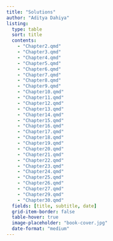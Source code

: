 ```yaml
---
title: "Solutions"
author: "Aditya Dahiya"
listing:
  type: table
  sort: title
  contents:
    - "Chapter2.qmd"
    - "Chapter3.qmd"
    - "Chapter4.qmd"
    - "Chapter5.qmd"
    - "Chapter6.qmd"
    - "Chapter7.qmd"
    - "Chapter8.qmd"
    - "Chapter9.qmd"
    - "Chapter10.qmd"
    - "Chapter11.qmd"
    - "Chapter12.qmd"
    - "Chapter13.qmd"
    - "Chapter14.qmd"
    - "Chapter15.qmd"
    - "Chapter16.qmd"
    - "Chapter17.qmd"
    - "Chapter18.qmd"
    - "Chapter19.qmd"
    - "Chapter20.qmd"
    - "Chapter21.qmd"
    - "Chapter22.qmd"
    - "Chapter23.qmd"
    - "Chapter24.qmd"
    - "Chapter25.qmd"
    - "Chapter26.qmd"
    - "Chapter27.qmd"
    - "Chapter29.qmd"
    - "Chapter30.qmd"
  fields: [title, subtitle, date]
  grid-item-border: false
  table-hover: true
  image-placeholder: "book-cover.jpg"
  date-format: "medium"
---
```

